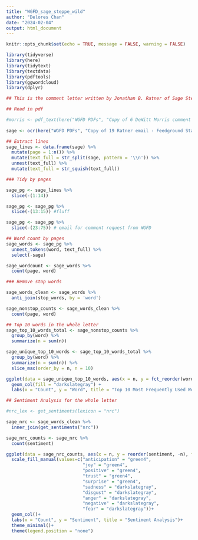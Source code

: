 ```yaml
---
title: "WGFD_sage_steppe_wild"
author: "Delores Chan"
date: "2024-02-04"
output: html_document
---
```


```r
knitr::opts_chunk$set(echo = TRUE, message = FALSE, warning = FALSE)

library(tidyverse)
library(here)
library(tidytext)
library(textdata)
library(pdftools)
library(ggwordcloud)
library(dplyr)
```


```r
## This is the comment letter written by Jonathan B. Ratner of Sage Steppe Wild for the WGFD request for comments and feedback on the Draft Elk Management Plan. 

## Read in pdf

#morris <- pdf_text(here("WGFD PDFs", "Copy of 6 DeWitt Morris comment 9.5.2023.pdf"))
  
sage <- ocr(here("WGFD PDFs", "Copy of 19 Ratner email - Feedground Stakeholder meeting notes.pdf"), engine = tesseract("eng"), HOCR = FALSE)


```


```r
## Extract lines
sage_lines <- data.frame(sage) %>% 
  mutate(page = 1:n()) %>%
  mutate(text_full = str_split(sage, pattern = '\\n')) %>% 
  unnest(text_full) %>% 
  mutate(text_full = str_squish(text_full))
```


```r
### Tidy by pages

sage_pg <- sage_lines %>% 
  slice(-(1:14))

sage_pg <- sage_pg %>% 
  slice(-(13:15)) #fluff

sage_pg <- sage_pg %>% 
  slice(-(23:75)) # email for comment request from WGFD 
```


```r
## Word count by pages
sage_words <- sage_pg %>% 
  unnest_tokens(word, text_full) %>% 
  select(-sage)

sage_wordcount <- sage_words %>% 
  count(page, word)
```


```r
### Remove stop words

sage_words_clean <- sage_words %>% 
  anti_join(stop_words, by = 'word')

sage_nonstop_counts <- sage_words_clean %>% 
  count(page, word)
```


```r
## Top 10 words in the whole letter
sage_top_10_words_total <- sage_nonstop_counts %>% 
  group_by(word) %>%
  summarize(n = sum(n))

sage_unique_top_10_words <- sage_top_10_words_total %>%
  group_by(word) %>%
  summarize(n = sum(n)) %>%
  slice_max(order_by = n, n = 10)

ggplot(data = sage_unique_top_10_words, aes(x = n, y = fct_reorder(word, n))) +
  geom_col(fill = "darkslategray") +
  labs(x = "Count", y = "Word", title = "Top 10 Most Frequently Used Words")
```

```r
## Sentiment Analysis for the whole letter

#nrc_lex <- get_sentiments(lexicon = "nrc")

sage_nrc <- sage_words_clean %>% 
  inner_join(get_sentiments("nrc"))

sage_nrc_counts <- sage_nrc %>% 
  count(sentiment)

ggplot(data = sage_nrc_counts, aes(x = n, y = reorder(sentiment, -n), fill = sentiment))+
  scale_fill_manual(values=c("anticipation" = "green4",
                             "joy" = "green4",
                             "positive" = "green4",
                             "trust" = "green4",
                             "surprise" = "green4",
                             "sadness" = "darkslategray",
                             "disgust" = "darkslategray",
                             "anger" = "darkslategray",
                             "negative" = "darkslategray",
                             "fear" = "darkslategray"))+
  geom_col()+
  labs(x = "Count", y = "Sentiment", title = "Sentiment Analysis")+
  theme_minimal()+
  theme(legend.position = "none")
```
